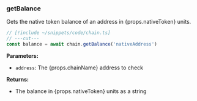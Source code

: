 ### getBalance

Gets the native token balance of an address in {props.nativeToken} units.

```ts twoslash
// [!include ~/snippets/code/chain.ts]
// ---cut---
const balance = await chain.getBalance('nativeAddress')
```

**Parameters:**

- `address`: The {props.chainName} address to check

**Returns:**

- The balance in {props.nativeToken} units as a string
